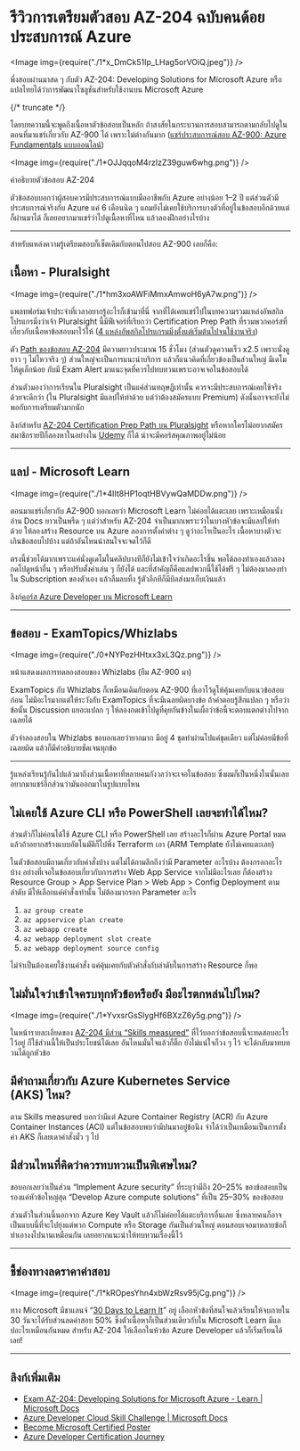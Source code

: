 
# รีวิวการเตรียมตัวสอบ AZ-204 ฉบับคนด้อยประสบการณ์ Azure

<Image img={require("./1*x_DmCk51Ip_LHag5orVOiQ.jpeg")} />

พี่งสอบผ่านมาสด ๆ กับตัว AZ-204: Developing Solutions for Microsoft Azure หรือ แปลไทยได้ว่าการพัฒนาโซลูชันสำหรับใช้งานบน Microsoft Azure

{/* truncate */}

โดยบทความนี้จะพูดถึงเนื้อหาตัวข้อสอบเป็นหลัก ถ้าสงสัยในกระบวนการสอบสามารถตามกลับไปดูในตอนที่มาแชร์เกี่ยวกับ AZ-900 ได้ เพราะไม่ต่างกันมาก ([แชร์ประสบการณ์สอบ AZ-900: Azure Fundamentals แบบออนไลน์](https://medium.com/devesitory/แชร์ประสบการณ์สอบ-az-900-azure-fundamentals-แบบออนไลน์-2c16189a2fee))

<Image img={require("./1*OJJqqoM4rzIzZ39guw6whg.png")} />

คำอธิบายตัวข้อสอบ AZ-204

ตัวข้อสอบบอกว่าผู้สอบควรมีประสบการณ์แบบมืออาชีพกับ Azure อย่างน้อย 1–2 ปี แต่ส่วนตัวมีประสบการณ์จริงกับ Azure แค่ 6 เดือนนิด ๆ แถมยังไม่เคยใช้บริการบางตัวที่อยู่ในข้อสอบอีกด้วยแต่ก็ผ่านมาได้ ก็เลยอยากมาแชร์ว่าไปดูเนื้อหาที่ไหน แล้วลองฝึกอย่างไรบ้าง

---

สำหรับแหล่งความรู้เตรียมสอบก็เซ็ตเดิมกับตอนไปสอบ AZ-900 เลยก็คือ:

## เนื้อหา - Pluralsight

<Image img={require("./1*hm3xoAWFiMmxAmwoH6yA7w.png")} />

แพลทฟอร์มเจ้าประจำที่เวลาอยากรู้อะไรก็เข้ามาที่นี่ จากที่ได้เคยแชร์ไปในบทความรวมแหล่งอัพสกิลโปรแกรมิ่งว่าเจ้า Pluralsight นี้มีฟีเจอร์ที่เรียกว่า Certification Prep Path ที่รวมพวกคอร์สที่เกี่ยวกับเนื้อหาข้อสอบมาไว้ให้ ([4 แหล่งอัพสกิลโปรแกรมมิ่งตั้งแต่เริ่มต้นไปจนใช้งานจริง](https://medium.com/devesitory/4-แหล่งอัพสกิลโปรแกรมมิ่งตั้งแต่เริ่มต้นไปจนใช้งานจริง-9bb0bd93a163))

ตัว [Path ของข้อสอบ AZ-204](https://www.pluralsight.com/paths/developing-solutions-for-microsoft-azure-az-204) มีความยาวประมาณ 15 ชั่วโมง (ส่วนตัวดูความเร็ว x2.5 เพราะนั่งดูยาว ๆ ไม่ไหวจริง ๆ) ส่วนใหญ่จะเป็นการแนะนำบริการ แล้วก็แนวคิดที่เกี่ยวข้องเป็นส่วนใหญ่ มีเดโมให้ดูเล็กน้อย กับมี Exam Alert มาแนะจุดที่ควรไปทบทวนเพราะอาจเจอในข้อสอบได้

ส่วนตัวมองว่าการเรียนใน Pluralsight เป็นแค่ส่วนทฤษฏีเท่านั้น ควรจะมีประสบการณ์เคยใช้จริงด้วยจะดีกว่า (ใน Pluralsight มีแลปให้ทำด้วย แต่ว่าต้องสมัครแบบ Premium) ดังนั้นอาจจะยังไม่พอกับการเตรียมตัวมากนัก

ลิงก์สำหรับ [AZ-204 Certification Prep Path บน Pluralsight](https://www.pluralsight.com/courses/microsoft-azure-developer-preparing-take-az-204-exam) หรือหากใครไม่อยากสมัครสมาชิกรายปีก็ลองหาในอย่างใน [Udemy](https://www.udemy.com/courses/search/?src=ukw&q=az-204) ก็ได้ น่าจะมีคอร์สคุณภาพอยู่ไม่น้อย

---

## แลป - Microsoft Learn

<Image img={require("./1*4IIt8HP1oqtHBVywQaMDDw.png")} />

ตอนมาแชร์เกี่ยวกับ AZ-900 บอกเลยว่า Microsoft Learn ไม่ค่อยได้แตะเลย เพราะเหมือนนั่งอ่าน Docs ยาวเป็นพรืด ๆ แต่ว่าสำหรับ AZ-204 จำเป็นมากเพราะว่าในบางหัวข้อจะมีแลปให้ทำด้วย ให้ลองสร้าง Resource บน Azure ลองการตั้งค่าต่าง ๆ ดูว่าอะไรเป็นอะไร เนื้อหาบางตัวจะเกินข้อสอบไปบ้าง แต่ถ้าอันไหนน่าสนใจจะจดไว้ก็ดี

ตรงนี้ช่วยได้มากเพราะแค่นั่งดูเดโมในคลิปบางทีก็ยังไม่เข้าใจว่าเกิดอะไรขึ้น พอได้ลองทำเองแล้วลองกดไปดูหน้าอื่น ๆ หรือปรับตั้งค่าเล่น ๆ ก็ยังได้ และที่สำคัญก็คือแลปพวกนี้ใช้ได้ฟรี ๆ ไม่ต้องมาลองทำใน Subscription ของตัวเอง แล้วลืมลบทิ้ง รู้ตัวอีกทีก็มีบิลส่งมาเก็บเงินแล้ว

ลิงก์[คอร์ส Azure Developer บน Microsoft Learn](https://docs.microsoft.com/en-us/users/cloudskillschallenge/collections/3127b5w77g80)

---

## ข้อสอบ - ExamTopics/Whizlabs

<Image img={require("./0*NYPezHHtxx3xL3Qz.png")} />

หน้าแสดงผลการทดลองสอบของ Whizlabs (ยืม AZ-900 มา)

ExamTopics กับ Whizlabs ก็เหมือนเดิมกับตอน AZ-900 ที่เอาไว้ดูให้คุ้นเคยกับแนวข้อสอบก่อน ไม่มีอะไรมากแต่ให้ระวังกับ ExamTopics ที่จะมีเฉลยผิดบางข้อ ถ้าคำตอบรู้สึกแปลก ๆ หรือว่าข้อนั้น Discussion แยอะแปลก ๆ ให้ลองกดเข้าไปดูที่คุยกันข้างในเผื่อว่าข้อนี้จะตอบแตกต่างไปจากเฉลยได้

ตัวจำลองสอบใน Whizlabs ขอบอกเลยว่ายากมาก มีอยู่ 4 ชุดทำผ่านไปแค่ชุดเดียว แต่ไม่ค่อยมีข้อที่เฉลยผิด แล้วก็มีคำอธิบายชัดเจนทุกข้อ

---

รู้แหล่งเรียนรู้กันไปแล้วมาถึงส่วนเนื้อหาที่หลายคนกังวลว่าจะเจอในข้อสอบ ซึ่งผมก็เป็นหนึ่งในนั้นเลยอยากมาแชร์อีกส่วนว่ามันออกมาในรูปแบบไหน

## ไม่เคยใช้ Azure CLI หรือ PowerShell เลยจะทำได้ไหม?

ส่วนตัวก็ไม่ค่อนได้ใช้ Azure CLI หรือ PowerShell เลย สร้างอะไรก็ผ่าน Azure Portal หมด แล้วถ้าอยากสร้างแบบอัตโนมัติก็ไปพึ่ง Terraform เอา (ARM Template ยังไม่เคยแตะเลย)

ในตัวข้อสอบมีถามเกี่ยวกับคำสั่งบ้าง แต่ไม่ได้ถามลึกถึงว่ามี Parameter อะไรบ้าง ต้องกรอกอะไรบ้าง อย่างที่เจอในข้อสอบเกี่ยวกับการสร้าง Web App Service จากไม่มีอะไรเลย ก็ต้องสร้าง Resource Group > App Service Plan > Web App > Config Deployment ตามลำดับ มีให้เลือกแค่คำสั่งเท่านั้น ไม่ต้องมากรอก Parameter อะไร

1.  `az group create`
2.  `az appservice plan create`
3.  `az webapp create`
4.  `az webapp deployment slot create`
5.  `az webapp deployment source config`

ไม่จำเป็นต้องเคยใช้งานคำสั่ง แค่คุ้นเคยกับตัวคำสั่งกับลำดับในการสร้าง Resource ก็พอ

## ไม่มั่นใจว่าเข้าใจครบทุกหัวข้อหรือยัง มีอะไรตกหล่นไปไหม?

<Image img={require("./1*YvxsrGsSlygHf6BXzZ6y5g.png")} />

ในหน้ารายละเอียดของ [AZ-204 มีส่วน “Skills measured”](https://query.prod.cms.rt.microsoft.com/cms/api/am/binary/RE4oZ7B) ที่ไว้บอกว่าข้อสอบนี้จะทดสอบอะไรไว้อยู่ ก็ใช้ส่วนนี้ให้เป็นประโยชน์ได้เลย อันไหนมั่นใจแล้วก็ติ๊ก ยังไม่แน่ใจก็วง ๆ ไว้ จะได้กลับมาทบทวนได้ถูกหัวข้อ

## มีคำถามเกี่ยวกับ Azure Kubernetes Service (AKS) ไหม?

ตาม Skills measured บอกว่ามีแต่ Azure Container Registry (ACR) กับ Azure Container Instances (ACI) แต่ในข้อสอบพบว่ามีปนมาอยู่ข้อนึง จำได้ว่าเป็นเหมือนเป็นการตั้งค่า AKS ก็เลยเดาคำสั่งมั่ว ๆ ไป

## มีส่วนไหนที่คิดว่าควรทบทวนเป็นพิเศษไหม?

ขอบอกเลยว่าเป็นส่วน “Implement Azure security” ที่ระบุว่ามีถึง 20–25% ของข้อสอบเป็นรองแค่หัวข้อใหญ่สุด “Develop Azure compute solutions” ที่เป็น 25–30% ของข้อสอบ

ส่วนตัวในส่วนนี้นอกจาก Azure Key Vault แล้วก็ไม่ค่อยได้แตะบริการอื่นเลย ซึ่งหลายคนก็อาจเป็นแบบนี้ที่จะไปยุ่งแต่พวก Compute หรือ Storage กันเป็นส่วนใหญ่ ตอนสอบเจอมาหลายข้อก็ทำเอางงไปนานเหมือนกัน เลยอยากแนะนำให้ทบทวนเรื่องนี้ไว้

---

## ชี้ช่องทางลดราคาค่าสอบ

<Image img={require("./1*kROpesYhn4xbWzRsv95jCg.png")} />

ทาง Microsoft มีชาแลนจ์ “[30 Days to Learn It](https://developer.microsoft.com/en-us/offers/30-days-to-learn-it)” อยู่ เลือกหัวข้อที่สนใจแล้วเรียนให้จบภายใน 30 วันจะได้รับส่วนลดค่าสอบ 50% ซึ่งตัวเนื้อหาก็เป็นส่วนเดียวกับใน Microsoft Learn มีแลปอะไรเหมือนกันหมด สำหรับ AZ-204 ให้เลือกในห้วข้อ Azure Developer แล้วก็เริ่มเรียนได้เลย!

---

## ลิงก์เพิ่มเติม

- [Exam AZ-204: Developing Solutions for Microsoft Azure - Learn | Microsoft Docs](https://docs.microsoft.com/en-us/learn/certifications/exams/az-204)
- [Azure Developer Cloud Skill Challenge | Microsoft Docs](https://docs.microsoft.com/en-us/users/cloudskillschallenge/collections/3127b5w77g80?WT.mc_id=cloudskillschallenge_4B2F91E9-04C5-4A1C-8F67-443ADEFD0806)
- [Become Microsoft Certified Poster](https://query.prod.cms.rt.microsoft.com/cms/api/am/binary/RE2PjDI)
- [Azure Developer Certification Journey](https://query.prod.cms.rt.microsoft.com/cms/api/am/binary/RE4woK5)
